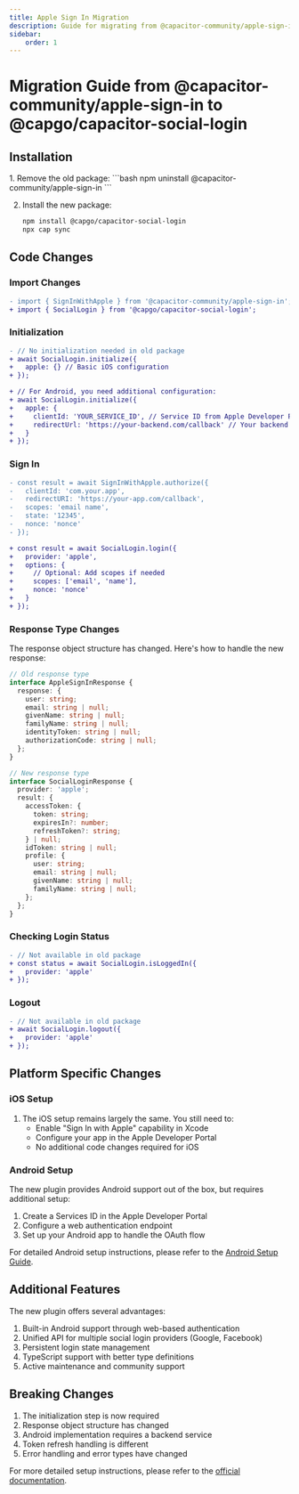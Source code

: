 ```yaml
---
title: Apple Sign In Migration
description: Guide for migrating from @capacitor-community/apple-sign-in to @capgo/capacitor-social-login
sidebar:
    order: 1
---
```


# Migration Guide from @capacitor-community/apple-sign-in to @capgo/capacitor-social-login

## Installation

<Steps>
1. Remove the old package:
   ```bash
   npm uninstall @capacitor-community/apple-sign-in
   ```

2. Install the new package:
   ```bash
   npm install @capgo/capacitor-social-login
   npx cap sync
   ```
</Steps>

## Code Changes

### Import Changes
```diff
- import { SignInWithApple } from '@capacitor-community/apple-sign-in';
+ import { SocialLogin } from '@capgo/capacitor-social-login';
```

### Initialization
```diff
- // No initialization needed in old package
+ await SocialLogin.initialize({
+   apple: {} // Basic iOS configuration
+ });

+ // For Android, you need additional configuration:
+ await SocialLogin.initialize({
+   apple: {
+     clientId: 'YOUR_SERVICE_ID', // Service ID from Apple Developer Portal
+     redirectUrl: 'https://your-backend.com/callback' // Your backend callback URL. Please note that this URL behaves differently than in @capacitor-community/apple-sign-in. Please refer to the documentation for more details.
+   }
+ });
```

### Sign In
```diff
- const result = await SignInWithApple.authorize({
-   clientId: 'com.your.app',
-   redirectURI: 'https://your-app.com/callback',
-   scopes: 'email name',
-   state: '12345',
-   nonce: 'nonce'
- });

+ const result = await SocialLogin.login({
+   provider: 'apple',
+   options: {
+     // Optional: Add scopes if needed
+     scopes: ['email', 'name'],
+     nonce: 'nonce'
+   }
+ });
```

### Response Type Changes

The response object structure has changed. Here's how to handle the new response:

```typescript
// Old response type
interface AppleSignInResponse {
  response: {
    user: string;
    email: string | null;
    givenName: string | null;
    familyName: string | null;
    identityToken: string | null;
    authorizationCode: string | null;
  };
}

// New response type
interface SocialLoginResponse {
  provider: 'apple';
  result: {
    accessToken: {
      token: string;
      expiresIn?: number;
      refreshToken?: string;
    } | null;
    idToken: string | null;
    profile: {
      user: string;
      email: string | null;
      givenName: string | null;
      familyName: string | null;
    };
  };
}
```

### Checking Login Status
```diff
- // Not available in old package
+ const status = await SocialLogin.isLoggedIn({
+   provider: 'apple'
+ });
```

### Logout
```diff
- // Not available in old package
+ await SocialLogin.logout({
+   provider: 'apple'
+ });
```

## Platform Specific Changes

### iOS Setup

1. The iOS setup remains largely the same. You still need to:
   - Enable "Sign In with Apple" capability in Xcode
   - Configure your app in the Apple Developer Portal
   - No additional code changes required for iOS

### Android Setup

The new plugin provides Android support out of the box, but requires additional setup:

1. Create a Services ID in the Apple Developer Portal
2. Configure a web authentication endpoint
3. Set up your Android app to handle the OAuth flow

For detailed Android setup instructions, please refer to the [Android Setup Guide](/docs/plugins/social-login/apple/android).

## Additional Features

The new plugin offers several advantages:

1. Built-in Android support through web-based authentication
2. Unified API for multiple social login providers (Google, Facebook)
3. Persistent login state management
4. TypeScript support with better type definitions
5. Active maintenance and community support

## Breaking Changes

1. The initialization step is now required
2. Response object structure has changed
3. Android implementation requires a backend service
4. Token refresh handling is different
5. Error handling and error types have changed

For more detailed setup instructions, please refer to the [official documentation](/docs/plugins/social-login/apple/general). 